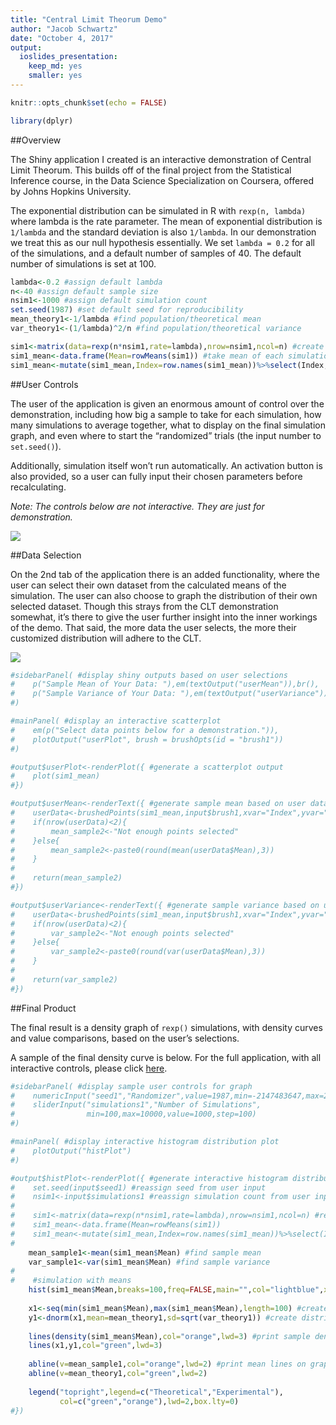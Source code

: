 ```yaml
---
title: "Central Limit Theorum Demo"
author: "Jacob Schwartz"
date: "October 4, 2017"
output: 
  ioslides_presentation: 
    keep_md: yes
    smaller: yes
---
```


```r
knitr::opts_chunk$set(echo = FALSE)
```

```r
library(dplyr)
```

##Overview

The Shiny application I created is an interactive demonstration of Central Limit Theorum. This builds off of the final project from the Statistical Inference course, in the Data Science Specialization on Coursera, offered by Johns Hopkins University.

The exponential distribution can be simulated in R with `rexp(n, lambda)` where lambda is the rate parameter. The mean of exponential distribution is `1/lambda` and the standard deviation is also `1/lambda`. In our demonstration we treat this as our null hypothesis essentially. We set `lambda = 0.2` for all of the simulations, and a default number of samples of 40. The default number of simulations is set at 100.

```r
lambda<-0.2 #assign default lambda
n<-40 #assign default sample size
nsim1<-1000 #assign default simulation count
set.seed(1987) #set default seed for reproducibility
mean_theory1<-1/lambda #find population/theoretical mean
var_theory1<-(1/lambda)^2/n #find population/theoretical variance

sim1<-matrix(data=rexp(n*nsim1,rate=lambda),nrow=nsim1,ncol=n) #create simulation matrix for rexp()
sim1_mean<-data.frame(Mean=rowMeans(sim1)) #take mean of each simulation, and store in data frame
sim1_mean<-mutate(sim1_mean,Index=row.names(sim1_mean))%>%select(Index,Mean) #tidy data frame
```

##User Controls

The user of the application is given an enormous amount of control over the demonstration, including how big a sample to take for each simulation, how many simulations to average together, what to display on the final simulation graph, and even where to start the "randomized" trials (the input number to `set.seed()`).

Additionally, simulation itself won't run automatically. An activation button is also provided, so a user can fully input their chosen parameters before recalculating.

*Note: The controls below are not interactive. They are just for demonstration.*

![](figures/Img1.PNG)


##Data Selection

On the 2nd tab of the application there is an added functionality, where the user can select their own dataset from the calculated means of the simulation. The user can also choose to graph the distribution of their own selected dataset.  Though this strays from the CLT demonstration somewhat, it's there to give the user further insight into the inner workings of the demo. That said, the more data the user selects, the more their customized distribution will adhere to the CLT.

![](figures/Img2.PNG)

```r
#sidebarPanel( #display shiny outputs based on user selections
#    p("Sample Mean of Your Data: "),em(textOutput("userMean")),br(),
#    p("Sample Variance of Your Data: "),em(textOutput("userVariance"))
#)

#mainPanel( #display an interactive scatterplot
#    em(p("Select data points below for a demonstration.")),
#    plotOutput("userPlot", brush = brushOpts(id = "brush1"))
#)

#output$userPlot<-renderPlot({ #generate a scatterplot output
#    plot(sim1_mean)
#})

#output$userMean<-renderText({ #generate sample mean based on user dataset selection
#    userData<-brushedPoints(sim1_mean,input$brush1,xvar="Index",yvar="Mean")
#    if(nrow(userData)<2){
#        mean_sample2<-"Not enough points selected"
#    }else{
#        mean_sample2<-paste0(round(mean(userData$Mean),3))
#    }
#    
#    return(mean_sample2)
#})

#output$userVariance<-renderText({ #generate sample variance based on user dataset selection
#    userData<-brushedPoints(sim1_mean,input$brush1,xvar="Index",yvar="Mean")
#    if(nrow(userData)<2){
#        var_sample2<-"Not enough points selected"
#    }else{
#        var_sample2<-paste0(round(var(userData$Mean),3))
#    }
#    
#    return(var_sample2)
#})
```

##Final Product

The final result is a density graph of `rexp()` simulations, with density curves and value comparisons, based on the user's selections.

A sample of the final density curve is below. For the full application, with all interactive controls, please click [here](https://schwarja209.shinyapps.io/central_limit_theorum_demo/).

```r
#sidebarPanel( #display sample user controls for graph
#    numericInput("seed1","Randomizer",value=1987,min=-2147483647,max=2147483647,step=1),
#    sliderInput("simulations1","Number of Simulations",
#                min=100,max=10000,value=1000,step=100)
#)

#mainPanel( #display interactive histogram distribution plot
#    plotOutput("histPlot")
#)

#output$histPlot<-renderPlot({ #generate interactive histogram distribution plot
#    set.seed(input$seed1) #reassign seed from user input
#    nsim1<-input$simulations1 #reassign simulation count from user input
#    
#    sim1<-matrix(data=rexp(n*nsim1,rate=lambda),nrow=nsim1,ncol=n) #regenerate simulations
#    sim1_mean<-data.frame(Mean=rowMeans(sim1))
#    sim1_mean<-mutate(sim1_mean,Index=row.names(sim1_mean))%>%select(Index,Mean)
#    
    mean_sample1<-mean(sim1_mean$Mean) #find sample mean
    var_sample1<-var(sim1_mean$Mean) #find sample variance
#    
#    #simulation with means
    hist(sim1_mean$Mean,breaks=100,freq=FALSE,main="",col="lightblue",xlab="Sample Means")
    
    x1<-seq(min(sim1_mean$Mean),max(sim1_mean$Mean),length=100) #create spread for density curve
    y1<-dnorm(x1,mean=mean_theory1,sd=sqrt(var_theory1)) #create distribution for density    
    
    lines(density(sim1_mean$Mean),col="orange",lwd=3) #print sample density curve
    lines(x1,y1,col="green",lwd=3)
    
    abline(v=mean_sample1,col="orange",lwd=2) #print mean lines on graph
    abline(v=mean_theory1,col="green",lwd=2)
    
    legend("topright",legend=c("Theoretical","Experimental"),
           col=c("green","orange"),lwd=2,box.lty=0)
#})
```